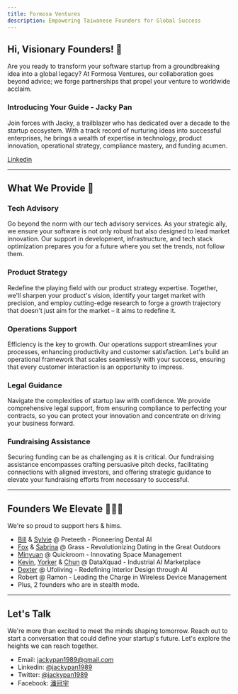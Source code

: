 ```yaml
---
title: Formosa Ventures
description: Empowering Taiwanese Founders for Global Success
---
```


## Hi, Visionary Founders! 👋

Are you ready to transform your software startup from a groundbreaking idea into a global legacy? At Formosa Ventures, our collaboration goes beyond advice; we forge partnerships that propel your venture to worldwide acclaim.

### Introducing Your Guide - Jacky Pan

Join forces with Jacky, a trailblazer who has dedicated over a decade to the startup ecosystem. With a track record of nurturing ideas into successful enterprises, he brings a wealth of expertise in technology, product innovation, operational strategy, compliance mastery, and funding acumen.

[Linkedin](https://linkedin.com/in/jackypan1989)

---

## What We Provide 🚀

### Tech Advisory

Go beyond the norm with our tech advisory services. As your strategic ally, we ensure your software is not only robust but also designed to lead market innovation. Our support in development, infrastructure, and tech stack optimization prepares you for a future where you set the trends, not follow them.

### Product Strategy

Redefine the playing field with our product strategy expertise. Together, we'll sharpen your product's vision, identify your target market with precision, and employ cutting-edge research to forge a growth trajectory that doesn't just aim for the market – it aims to redefine it.

### Operations Support

Efficiency is the key to growth. Our operations support streamlines your processes, enhancing productivity and customer satisfaction. Let's build an operational framework that scales seamlessly with your success, ensuring that every customer interaction is an opportunity to impress.

### Legal Guidance

Navigate the complexities of startup law with confidence. We provide comprehensive legal support, from ensuring compliance to perfecting your contracts, so you can protect your innovation and concentrate on driving your business forward.

### Fundraising Assistance

Securing funding can be as challenging as it is critical. Our fundraising assistance encompasses crafting persuasive pitch decks, facilitating connections with aligned investors, and offering strategic guidance to elevate your fundraising efforts from necessary to successful.

---

## Founders We Elevate 🦸‍♀️🦸

We're so proud to support hers & hims.

- [Bill](https://www.linkedin.com/in/bill-chou) & [Sylvie](https://www.linkedin.com/in/hsiao-yang-liu) @ Preteeth - Pioneering Dental AI
- [Fox](https://www.linkedin.com/in/fox-chen) & [Sabrina](https://www.linkedin.com/in/kuo-sabrina-734ba96b) @ Grass - Revolutionizing Dating in the Great Outdoors
- [Minyuan](https://www.linkedin.com/in/minyuan-li-0479289b) @ Quickroom - Innovating Space Management
- [Kevin](https://www.linkedin.com/in/kevin-chan-76010a4a), [Yorker](https://www.linkedin.com/in/yorkerlin) & [Chun](https://www.linkedin.com/in/chun/) @ DataXquad - Industrial AI Marketplace
- [Dexter](https://www.linkedin.com/in/dexterdotbuzz) @ Ufoliving - Redefining Interior Design through AI
- Robert @ Ramon - Leading the Charge in Wireless Device Management
- Plus, 2 founders who are in stealth mode.

---

## Let's Talk

We're more than excited to meet the minds shaping tomorrow. Reach out to start a conversation that could define your startup's future. Let's explore the heights we can reach together.

- Email: [jackypan1989@gmail.com](mailto:jackypan1989@gmail.com)
- Linkedin: [@jackypan1989](https://linkedin.com/in/jackypan1989)
- Twitter: [@jackypan1989](https://twitter.com/jackypan1989)
- Facebook: [潘冠宇](https://facebook.com/jackypan1989)
